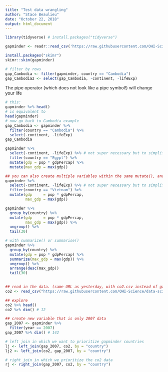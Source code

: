 ```yaml
---
title: "Test data wrangling"
author: "Stace Beaulieu"
date: "October 22, 2018"
output: html_document
---
```


```r
library(tidyverse) # install.packages("tidyverse")
```

```r
gapminder <- readr::read_csv('https://raw.githubusercontent.com/OHI-Science/data-science-training/master/data/gapminder.csv')
```

```r
install.packages("skimr")
skimr::skim(gapminder)
```

```r
# filter by rows
gap_Cambodia <- filter(gapminder, country == "Cambodia")
gap_Cambodia2 <- select(gap_Cambodia, -continent, -lifeExp)

```

The pipe operator (which does not look like a pipe symbol!) will change your life

```r
# this:
gapminder %>% head()
# is equivalent to
head(gapminder)
# now go back to Cambodia example
gap_Cambodia <- gapminder %>%
  filter(country == "Cambodia") %>%
  select(-continent, -lifeExp)
gap_Cambodia
```

```r
gapminder %>%
  select(-continent, -lifeExp) %>% # not super necessary but to simplify
  filter(country == "Egypt") %>%
  mutate(gdp = pop * gdpPercap) %>%
  mutate(max_gdp = max(gdp))

## you can also create multiple variables within the same mutate(), and line them up so they are easier to read:
gapminder %>%
  select(-continent, -lifeExp) %>% # not super necessary but to simplify
  filter(country == "Vietnam") %>% 
  mutate(gdp     = pop * gdpPercap,
         max_gdp = max(gdp))

```

```r
gapminder %>%
  group_by(country) %>%
  mutate(gdp     = pop * gdpPercap,
         max_gdp = max(gdp)) %>%
  ungroup() %>% 
  tail(30)

# with summarize() or summarise()
gapminder %>%
  group_by(country) %>%
  mutate(gdp = pop * gdpPercap) %>%
  summarize(max_gdp = max(gdp)) %>%
  ungroup() %>%
  arrange(desc(max_gdp))
  tail(30)
  
```

```r
## read in the data. (same URL as yesterday, with co2.csv instead of gapminder.csv)
co2 <- read_csv("https://raw.githubusercontent.com/OHI-Science/data-science-training/master/data/co2.csv")

## explore
co2 %>% head()
co2 %>% dim() # 12

## create new variable that is only 2007 data
gap_2007 <- gapminder %>%
  filter(year == 2007) 
gap_2007 %>% dim() # 142  

# left join in which we want to prioritize gapminder countries
lj <- left_join(gap_2007, co2, by = "country")
lj2 <- left_join(co2, gap_2007, by = "country")

# right join in which we prioritize the co2 data
rj <- right_join(gap_2007, co2, by = "country")
  

```


